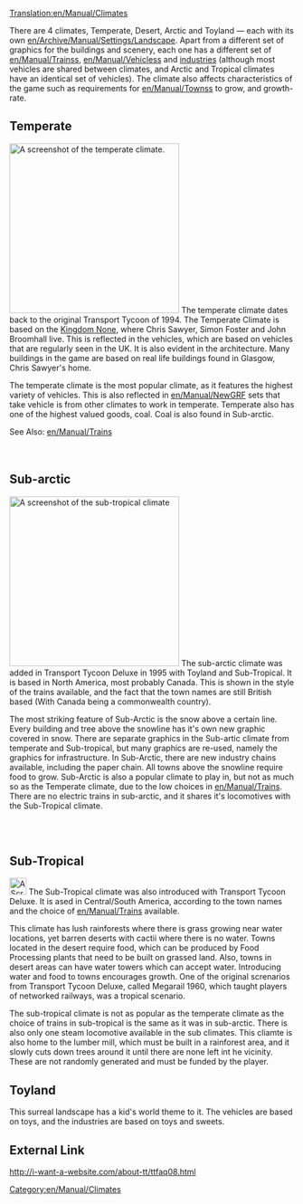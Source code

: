 [[Translation:en/Manual/Climates]]
{{en/Expand|writing this article in general. Write general information on game environment and on each of OTTD climates}}

There are 4 climates, Temperate, Desert, Arctic and Toyland &mdash; each with its own [[en/Archive/Manual/Settings/Landscape]]. Apart from a different set of graphics for the buildings and scenery, each one has a different set of [[en/Manual/Trains]]s, [[en/Manual/Vehicles]]s and [[en/Manual/Industries|industries]] (although most vehicles are shared between climates, and Arctic and Tropical climates have an identical set of vehicles). The climate also affects characteristics of the game such as requirements for [[en/Manual/Towns]]s to grow, and growth-rate.

==Temperate==
[[File:en/Manual/Temperatescreenshot.png|thumb|left|300px|A screenshot of the temperate climate.]]
The temperate climate dates back to the original Transport Tycoon of 1994. The Temperate Climate is based on the [https://www.wikipedia.org/wiki/United Kingdom None], where Chris Sawyer, Simon Foster and John Broomhall live. This is reflected in the vehicles, which are based on vehicles that are regularly seen in the UK. It is also evident in the architecture. Many buildings in the game are based on real life buildings found in Glasgow, Chris Sawyer's home.

The temperate climate is the most popular climate, as it features the highest variety of vehicles. This is also reflected in [[en/Manual/NewGRF]] sets that take vehicle is from other climates to work in temperate. Temperate also has one of the highest valued goods, coal. Coal is also found in Sub-arctic.



See Also: [[en/Manual/Trains]]
<br>
<br>
<br>

==Sub-arctic==
[[File:en/Manual/Subtropicalscreenshot.png|thumb|right|300px|A screenshot of the sub-tropical climate]]
The sub-arctic climate was added in Transport Tycoon Deluxe in 1995 with Toyland and Sub-Tropical. It is based in North America, most probably Canada. This is shown in the style of the trains available, and the fact that the town names are still British based (With Canada being a commonwealth country). 

The most striking feature of Sub-Arctic is the snow above a certain line. Every building and tree above the snowline has it's own new graphic covered in snow. There are separate graphics in the Sub-artic climate from temperate and Sub-tropical, but many graphics are re-used, namely the graphics for infrastructure.  In Sub-Arctic, there are new industry chains available, including the paper chain. All towns above the snowline require food to grow. Sub-Arctic is also a popular climate to play in, but not as much so as the Temperate climate, due to the low choices in [[en/Manual/Trains]]. There are no electric trains in sub-arctic, and it shares it's locomotives with the Sub-Tropical climate. 

<br>
<br>

==Sub-Tropical==
[[File:en/Manual/Subtropicalscreenshot.png|thumb|30px|left|A Screenshot of the sub-tropical climate in OpenTTD]]
The Sub-Tropical climate was also introduced with Transport Tycoon Deluxe. It is ased in Central/South America, according to the town names and the choice of [[en/Manual/Trains]] available. 

This climate has lush rainforests where there is grass growing near water locations, yet barren deserts with cactii where there is no water. Towns located in the desert require food, which can be produced by Food Processing plants that need to be built on grassed land. Also, towns in desert areas can have water towers which can accept water. Introducing water and food to towns encourages growth. One of the original screnarios from Transport Tycoon Deluxe, called Megarail 1960, which taught players of networked railways, was a tropical scenario. 

The sub-tropical climate is not as popular as the temperate climate as the choice of trains in sub-tropical is the same as it was in sub-arctic. There is also only one steam locomotive available in the sub climates. This cliamte is also home to the lumber mill, which must be built in a rainforest area, and it slowly cuts down trees around it until there are none left int he vicinity. These are not randomly generated and must be funded by the player.

==Toyland==
This surreal landscape has a kid's world theme to it. The vehicles are based on toys, and the industries are based on toys and sweets.

==External Link==
http://i-want-a-website.com/about-tt/ttfaq08.html


[[Category:en/Manual/Climates]]
